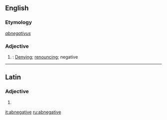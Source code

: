 ==English==

===Etymology===
{{etyl|la|en}} ''[[abnegativus]]''

===Adjective===
{{en-adj}}

# {{context|obsolete|rare|lang=en}}: [[denying|Denying]]; [[renouncing]]; negative
#:{{rfquotek|Clarke}}

----

==Latin==

===Adjective===
{{la-adj-form|abnegātīve}}

# {{inflection of|abnegātīvus||voc|m|s|lang=la}}

[[it:abnegative]]
[[ru:abnegative]]
